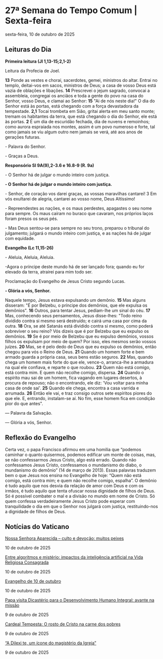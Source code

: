 
# 27ª Semana do Tempo Comum | Sexta-feira

sexta-feira, 10 de outubro de 2025

## Leituras do Dia

**Primeira leitura (Jl 1,13-15;2,1-2)**

Leitura da Profecia de Joel.

**13** Ponde as vestes e chorai, sacerdotes, gemei, ministros do altar. Entrai no templo, deitai-vos em sacos, ministros de Deus; a casa de vosso Deus está vazia de oblações e libações. **14** Prescrevei o jejum sagrado, convocai a assembleia, congregai os anciãos e toda a gente do povo na casa do Senhor, vosso Deus, e clamai ao Senhor: **15** "Ai de nós neste dia!" O dia do Senhor está às portas, está chegando com a força devastadora da tempestade. **2,1** Tocai trombeta em Sião, gritai alerta em meu santo monte; tremam os habitantes da terra, que está chegando o dia do Senhor, ele está às portas. **2** É um dia de escuridão fechada, dia de nuvens e remoinhos; como aurora espraiada nos montes, assim é um povo numeroso e forte, tal como jamais se viu algum outro nem jamais se verá, até aos anos de gerações futuras.

\- Palavra do Senhor.

\- Graças a Deus.

**Responsório Sl 9A(9),2-3.6 e 16.8-9 (R. 9a)**

\- O Senhor há de julgar o mundo inteiro com justiça.

**\- O Senhor há de julgar o mundo inteiro com justiça.**

\- Senhor, de coração vos darei graças, as vossas maravilhas cantarei! 3 Em vós exultarei de alegria, cantarei ao vosso nome, Deus Altíssimo! 

\- Repreendestes as nações, e os maus perdestes, apagastes o seu nome para sempre. Os maus caíram no buraco que cavaram, nos próprios laços foram presos os seus pés.

\- Mas Deus sentou-se para sempre no seu trono, preparou o tribunal do julgamento; julgará o mundo inteiro com justiça, e as nações há de julgar com equidade.

**Evangelho (Lc 11,15-26)**

\- Aleluia, Aleluia, Aleluia.

\-Agora o príncipe deste mundo há de ser lançado fora; quando eu for elevado da terra, atrairei para mim todo ser.

Proclamação do Evangelho de Jesus Cristo segundo Lucas.

**\- Glória a vós, Senhor.**

Naquele tempo, Jesus estava expulsando um demônio. **15** Mas alguns disseram: "É por Belzebu, o príncipe dos demônios, que ele expulsa os demônios". **16** Outros, para tentar Jesus, pediam-lhe um sinal do céu. **17** Mas, conhecendo seus pensamentos, Jesus disse-lhes: "Todo reino dividido contra si mesmo será destruído; e cairá uma casa por cima da outra. **18** Ora, se até Satanás está dividido contra si mesmo, como poderá sobreviver o seu reino? Vós dizeis que é por Belzebu que eu expulso os demônios. **19** Se é por meio de Belzebu que eu expulso demônios, vossos filhos os expulsam por meio de quem? Por isso, eles mesmos serão vossos juízes. **20** Mas, se é pelo dedo de Deus que eu expulso os demônios, então chegou para vós o Reino de Deus. **21** Quando um homem forte e bem armado guarda a própria casa, seus bens estão seguros. **22** Mas, quando chega um homem mais forte do que ele, vence-o, arranca-lhe a armadura na qual ele confiava, e reparte o que roubou. **23** Quem não está comigo, está contra mim. E quem não recolhe comigo, dispersa. **24** Quando o espírito mau sai de um homem, fica vagando em lugares desertos, à procura de repouso; não o encontrando, ele diz: 'Vou voltar para minha casa de onde saí'. **25** Quando ele chega, encontra a casa varrida e arrumada. **26** Então ele vai, e traz consigo outros sete espíritos piores do que ele. E, entrando, instalam-se aí. No fim, esse homem fica em condição pior do que antes".

 — Palavra da Salvação.

 — Glória a vós, Senhor.

## Reflexão do Evangelho

 Certa vez, o papa Francisco afirmou em uma homilia que “podemos caminhar o quanto quisermos, podemos edificar um monte de coisas, mas, se não confessarmos Jesus Cristo, algo está errado. Quando não confessamos Jesus Cristo, confessamos o mundanismo do diabo, o mundanismo do demônio” (14 de março de 2013). Essas palavras traduzem bem o que Jesus nos ensina no Evangelho de hoje: “Quem não está comigo, está contra mim; e quem não recolhe comigo, espalha”. O demônio é tudo aquilo que nos desvia da relação de amor com Deus e com os irmãos, é tudo aquilo que tenta ofuscar nossa dignidade de filhos de Deus. Só é possível combater o mal e a divisão no mundo em nome de Cristo. Só quem confessa verdadeiramente Jesus Cristo pode esperar com tranquilidade o dia em que o Senhor nos julgará com justiça, restituindo-nos a dignidade de filhos de Deus.

## Notícias do Vaticano

[Nossa Senhora Aparecida – culto e devoção: muitos peixes](https://www.vaticannews.va/pt/igreja/news/2025-10/nossa-senhora-aparecida-culto-devocao-muitos-peixes.html) 

10 de outubro de 2025

[Entre algoritmos e mistério: impactos da inteligência artificial na Vida Religiosa Consagrada](https://www.vaticannews.va/pt/igreja/news/2025-10/algoritmos-misterio-impactos-inteligencia-artificial-religiosa.html) 

10 de outubro de 2025

[Evangelho de 10 de outubro](https://www.vaticannews.va/pt/igreja/news/2025-10/evangelho-10-outubro-2025-dom-mario-spaki.html) 

10 de outubro de 2025

[Papa visita Dicastério para o Desenvolvimento Humano Integral: avante na missão](https://www.vaticannews.va/pt/papa/news/2025-10/papa-visita-dicasterio-para-o-desenvolvimento-humano-integral.html) 

9 de outubro de 2025

[Cardeal Tempesta: O rosto de Cristo na carne dos pobres](https://www.vaticannews.va/pt/igreja/news/2025-10/cardeal-tempesta-rosto-cristo-carne-pobres.html) 

9 de outubro de 2025

[“A Dilexi te, um ícone do magistério da Igreja”](https://www.vaticannews.va/pt/papa/news/2025-10/coletiva-imprensa-dilexi-te-czerny-krajewski-pobres-vaticano.html) 

9 de outubro de 2025